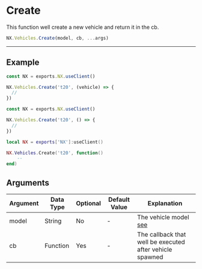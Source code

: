 
# Create

This function well create a new vehicle and return it in the cb.

```typescript
NX.Vehicles.Create(model, cb, ...args)
```

---

## Example

<Tabs>
<TabItem value="ts" label="TypeScript">

```typescript title="/rc/client/class/vehicle.ts"
const NX = exports.NX.useClient()

NX.Vehicles.Create('t20', (vehicle) => {
  //
})
```

</TabItem>
<TabItem value="js" label="JavaScript">

```js title="/rc/client/class/vehicle.ts"
const NX = exports.NX.useClient()

NX.Vehicles.Create('t20', () => {
  //
})
```

</TabItem>
<TabItem value="lua" label="Lua">

```lua title="/rc/client/class/vehicle.ts"
local NX = exports['NX']:useClient()

NX.Vehicles.Create('t20', function()
    --
end)
```

</TabItem>
</Tabs>

## Arguments

| Argument | Data Type | Optional | Default Value | Explanation                                                            |
| -------- | --------- | -------- | ------------- | ---------------------------------------------------------------------- |
| model    | String    | No       | -             | The vehicle model [see](https://wiki.rage.mp/index.php?title=Vehicles) |
| cb       | Function  | Yes      | -             | The callback that well be executed after vehicle spawned               |
